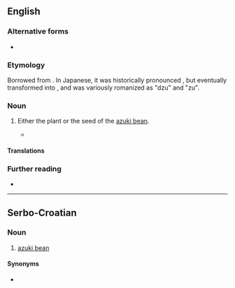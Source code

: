 ==English==

===Alternative forms===
* {{alter|en|azuki}}

===Etymology===
Borrowed from {{bor|en|ja|小豆|tr=azuki}}. In Japanese, it was historically pronounced {{IPAchar|/aduki/}}, but {{IPAchar|/du/}} eventually transformed into {{IPAchar|/zu/}}, and was variously romanized as "dzu" and "zu".

===Noun===
{{en-noun}}

# Either the plant or the seed of the [[azuki bean]].
#: {{syn|en|azuki|adzuki bean|azuki bean}}
#* {{quote-book|en|2003|Carla Emery|The Encyclopedia of Country Living|url=http://books.google.com/books?id=8vqp_XLfNKYC|edition=9th ed.|page=289|isbn=157061377X
|passage='''Adzukis''' need 118 days to start bearing.}}

====Translations====
{{trans-see|azuki bean}}

===Further reading===
* {{pedia|adzuki bean}}

----

==Serbo-Croatian==

===Noun===
{{sh-noun|g=m}}

# [[azuki bean]]

====Synonyms====
* {{l|sh|azuki}}